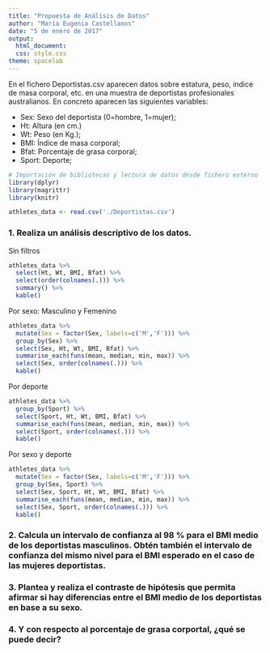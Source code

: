 ```yaml
---
title: "Propuesta de Análisis de Datos"
author: "María Eugenia Castellanos"
date: "5 de enero de 2017"
output: 
  html_document: 
  css: style.css
theme: spacelab
---
```

  

En el fichero Deportistas.csv aparecen datos sobre estatura, peso, ı́ndice de masa corporal, etc. en una muestra de deportistas profesionales australianos.
En concreto aparecen las siguientes variables:

* Sex: Sexo del deportista (0=hombre, 1=mujer);
* Ht: Altura (en cm.)
* Wt: Peso (en Kg.);
* BMI: Índice de masa corporal;
* Bfat: Porcentaje de grasa corporal;
* Sport: Deporte;

```r
# Importación de bibliotecas y lectura de datos desde fichero externo
library(dplyr)
library(magrittr)
library(knitr)

athletes_data <- read.csv('./Deportistas.csv')
```

### 1. Realiza un análisis descriptivo de los datos.

Sin filtros
```r
athletes_data %>%
  select(Ht, Wt, BMI, Bfat) %>%
  select(order(colnames(.))) %>%
  summary() %>%
  kable()
```

Por sexo: Masculino y Femenino
```r
athletes_data %>%
  mutate(Sex = factor(Sex, labels=c('M','F'))) %>% 
  group_by(Sex) %>%
  select(Sex, Ht, Wt, BMI, Bfat) %>%
  summarise_each(funs(mean, median, min, max)) %>%
  select(Sex, order(colnames(.))) %>%
  kable()
```

Por deporte
```r
athletes_data %>%
  group_by(Sport) %>%
  select(Sport, Ht, Wt, BMI, Bfat) %>%
  summarise_each(funs(mean, median, min, max)) %>%
  select(Sport, order(colnames(.))) %>%
  kable()
```

Por sexo y deporte
```r
athletes_data %>%
  mutate(Sex = factor(Sex, labels=c('M','F'))) %>%
  group_by(Sex, Sport) %>%
  select(Sex, Sport, Ht, Wt, BMI, Bfat) %>%
  summarise_each(funs(mean, median, min, max)) %>%
  select(Sex, Sport, order(colnames(.))) %>%  
  kable()
```

### 2. Calcula un intervalo de confianza al 98 % para el BMI medio de los deportistas masculinos. Obtén también el intervalo de confianza del mismo nivel para el BMI esperado en el caso de las mujeres deportistas.

### 3. Plantea y realiza el contraste de hipótesis que permita afirmar si hay diferencias entre el BMI medio de los deportistas en base a su sexo.

### 4. Y con respecto al porcentaje de grasa corportal, ¿qué se puede decir?
